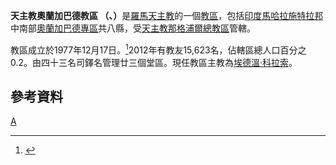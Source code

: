 {{Infobox Roman Catholic diocese
|Roman Catholic Diocese of = 天主教奧蘭加巴德教區
|Latin name of diocese = Dioecesis Aurangabadensis
|image = Aurangabad Division.png
|caption = 教區範圍
|location = [[印度|印度]]
|territory = [[馬哈拉施特拉邦|馬哈拉施特拉邦]]中南部
|population =15,623
|rite =拉丁禮
|patron = 
|province = 那格浦爾
|established = 1977年
|cathedral = 聖方濟各沙雷士主教座堂
|co-cathedral =
|leadership =主教
|website = 
|pope = 
|metropolitan = 
|ordinary = 埃德溫‧科拉索
|coadjutor archbishop =
|coadjutor bishop =
|auxiliary =
|emeritus =
}}
'''天主教奧蘭加巴德教區 （{{lang-la|Dioecesis Aurangabadensis}}、{{lang-en|Diocese of Aurangabad}}）'''是[[羅馬天主教|羅馬天主教]]的一個[[教區|教區]]，包括[[印度|印度]][[馬哈拉施特拉邦|馬哈拉施特拉邦]]中南部[[奧蘭加巴德專區|奧蘭加巴德專區]]共八縣，受[[天主教那格浦爾總教區|天主教那格浦爾總教區]]管轄。

教區成立於1977年12月17日。<ref name="dio">{{cite journal
|journal=[[宗座公報|宗座公報]]
|publisher=[[梵蒂岡出版社|梵蒂岡出版社]]
|date=1978年
|volume=70
|title=Qui arcano
|page=232
|url=http://www.vatican.va/archive/aas/documents/AAS%2070%20%5B1978%5D%20-%20ocr.pdf
|access-date=2013-12-14
|archive-date=2013-03-03
|archive-url=https://web.archive.org/web/20130303053607/http://www.vatican.va/archive/aas/documents/AAS%2070%20%5B1978%5D%20-%20ocr.pdf
|dead-url=no
}}</ref>2012年有教友15,623名，佔轄區總人口百分之0.2。由四十三名司鐸名管理廿三個堂區。現任教區主教為[[埃德溫‧科拉索|埃德溫‧科拉索]]。

==參考資料==
{{reflist}}

{{印度天主教拉丁禮教區}}
[[Category:印度天主教教區|A]]